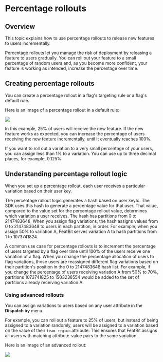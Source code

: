 
# Percentage rollouts

## Overview <a href="#overview" id="overview"></a>

This topic explains how to use percentage rollouts to release new features to users incrementally.

Percentage rollouts let you manage the risk of deployment by releasing a feature to users gradually. You can roll out your feature to a small percentage of random users and, as you become more confident, your feature is working as intended, increase the percentage over time.

## Creating percentage rollouts <a href="#creating-percentage-rollouts" id="creating-percentage-rollouts"></a>

You can create a percentage rollout in a flag's targeting rule or a flag's default rule.

Here is an image of a percentage rollout in a default rule:

![](../../feature-flags/assets/targeting-users-with-flags/percentage-rollouts/001.png)

In this example, 25% of users will receive the new feature. If the new feature works as expected, you can increase the percentage of users receiving the new feature incrementally, until it eventually reaches 100%.

If you want to roll out a variation to a very small percentage of your users, you can assign less than 1% to a variation. You can use up to three decimal places, for example, 0.125%.

## Understanding percentage rollout logic <a href="#understanding-percentage-rollout-logic" id="understanding-percentage-rollout-logic"></a>

When you set up a percentage rollout, each user receives a particular variation based on their user key.

The percentage rollout logic generates a hash based on user keyId. The SDK uses this hash to generate a percentage value for that user. That value, compared to the value set for the percentage rollout value, determines which variation a user receives. The hash has partitions from 0 to 2147483648. When you assign flag variations, the hash assigns values from 0 to 2147483648 to users in each partition, in order. For example, when you assign 50% to variation A, FeatBit serves variation A to hash partitions from 1 to 1073741824.

A common use case for percentage rollouts is to increment the percentage of users targeted by a flag over time until 100% of the users receive one variation of a flag. When you change the percentage allocation of users to flag variations, those users are reassigned different flag variations based on their partition's position in the 0 to 2147483648 hash list. For example, if you change the percentage of users receiving variation A from 50% to 70%, partitions 1073741825 to 1503238554 would be added to the set of partitions already receiving variation A.

### Using advanced rollouts <a href="#using-advanced-rollouts" id="using-advanced-rollouts"></a>

You can assign variations to users based on any user attribute in the **Dispatch by** menu.

For example, you can roll out a feature to 25% of users, but instead of being assigned to a variation randomly, users will be assigned to a variation based on the value of their `team-region` attribute. This ensures that FeatBit assigns all users with matching attribute-value pairs to the same variation.

Here is an image of an advanced rollout:

![](../../feature-flags/assets/targeting-users-with-flags/percentage-rollouts/002.webp)
